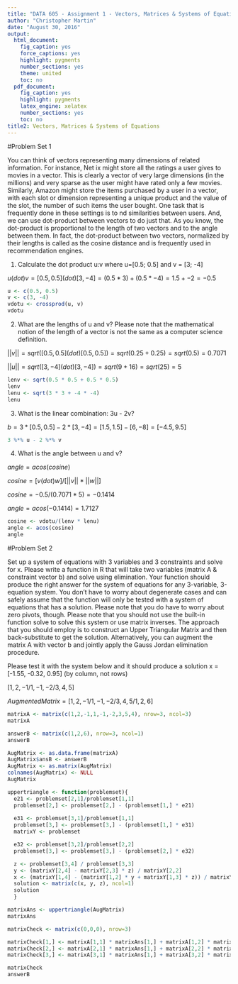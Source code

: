 ```yaml
---
title: "DATA 605 - Assignment 1 - Vectors, Matrices & Systems of Equations"
author: "Christopher Martin"
date: "August 30, 2016"
output:
  html_document:
    fig_caption: yes
    force_captions: yes
    highlight: pygments
    number_sections: yes
    theme: united
    toc: no
  pdf_document:
    fig_caption: yes
    highlight: pygments
    latex_engine: xelatex
    number_sections: yes
    toc: no
title2: Vectors, Matrices & Systems of Equations
---
```


#Problem Set 1

You  can  think  of  vectors  representing  many  dimensions  of  related  information. For instance,  Net ix  might  store  all  the  ratings  a  user  gives  to  movies  in  a  vector. This  is clearly a vector of very large dimensions (in the millions) and very sparse as the user might have rated only a few movies.  Similarly, Amazon might store the items purchased by a user in a vector, with each slot or dimension representing a unique product and the value of the slot, the number of such items the user bought.  One task that is frequently done in these settings is to  nd similarities between users.  And, we can use dot-product between vectors to do just that.  As you know, the dot-product is proportional to the length of two vectors and to the angle between them.  In fact, the dot-product between two vectors, normalized by their lengths is called as the cosine distance and is frequently used in recommendation engines.

(1)  Calculate the dot product u:v where u=[0.5; 0.5] and v = [3; -4]

$u (dot) v = [0.5, 0.5] (dot) [3, -4] = (0.5 * 3) + (0.5 * -4) = 1.5 + -2 = -0.5$

```r
u <- c(0.5, 0.5)
v <- c(3, -4)
vdotu <- crossprod(u, v)
vdotu
```


(2) What are the lengths of u and v?  Please note that the mathematical notion of the length of a vector is not the same as a computer science definition.

$||v|| = sqrt([0.5, 0.5] (dot) [0.5, 0.5]) = sqrt(0.25 + 0.25) = sqrt(0.5) = 0.7071$

$||u|| = sqrt([3, -4] (dot) [3, -4]) = sqrt(9 + 16) = sqrt(25) = 5$

```r
lenv <- sqrt(0.5 * 0.5 + 0.5 * 0.5)
lenv
lenu <- sqrt(3 * 3 + -4 * -4)
lenu
```


(3)  What is the linear combination:  3u - 2v?

$b = 3 * [0.5, 0.5] - 2 * [3, -4] = [1.5, 1.5] - [6, -8] = [-4.5, 9.5]$

```r
3 %*% u - 2 %*% v
```


(4)  What is the angle between u and v?

$angle = acos(cosine)$

$cosine = [v (dot) w] / [ ||v|| * ||w|| ]$

$cosine = -0.5 / (0.7071 * 5) = -0.1414$

$angle = acos(-0.1414) = 1.7127$

```r
cosine <- vdotu/(lenv * lenu)
angle <- acos(cosine)
angle
```




#Problem Set 2

Set up a system of equations with 3 variables and 3 constraints and solve for x.  Please write a function in R that will take two variables (matrix A & constraint vector b) and solve using elimination.  Your function should produce the right answer for the system of equations for any 3-variable, 3-equation system.  You don't have to worry about degenerate cases and can safely assume that the function will only be tested with a system of equations that has a solution. Please note that you do have to worry about zero pivots, though. Please note that you should not use the built-in function solve to solve this system or use matrix inverses.  The approach that you should employ is to construct an Upper Triangular Matrix and then back-substitute to get the solution. Alternatively, you can augment the matrix A with vector b and jointly apply the Gauss Jordan elimination procedure.



Please test it with the system below and it should produce a solution x = [-1.55, -0.32, 0.95] (by column, not rows)

$[1, 2, -1 / 1, -1, -2 / 3, 4, 5] %*% [x1, x2, x3] = [1, 2, 6]$

$Augmented Matrix = [1, 2, -1 / 1, -1, -2 / 3, 4, 5 / 1, 2, 6]$


```r
matrixA <- matrix(c(1,2,-1,1,-1,-2,3,5,4), nrow=3, ncol=3)
matrixA

answerB <- matrix(c(1,2,6), nrow=3, ncol=1)
answerB

AugMatrix <- as.data.frame(matrixA)
AugMatrix$ansB <- answerB
AugMatrix <- as.matrix(AugMatrix)
colnames(AugMatrix) <- NULL
AugMatrix

uppertriangle <- function(problemset){
  e21 <- problemset[2,1]/problemset[1,1]
  problemset[2,] <- problemset[2,] - (problemset[1,] * e21)
  
  e31 <- problemset[3,1]/problemset[1,1]
  problemset[3,] <- problemset[3,] - (problemset[1,] * e31)
  matrixY <- problemset

  e32 <- problemset[3,2]/problemset[2,2]
  problemset[3,] <- problemset[3,] - (problemset[2,] * e32)

  z <- problemset[3,4] / problemset[3,3]
  y <- (matrixY[2,4] - matrixY[2,3] * z) / matrixY[2,2]
  x <- (matrixY[1,4] - (matrixY[1,2] * y + matrixY[1,3] * z)) / matrixY[1,1]
  solution <- matrix(c(x, y, z), ncol=1)
  solution
  }

matrixAns <- uppertriangle(AugMatrix)
matrixAns

matrixCheck <- matrix(c(0,0,0), nrow=3)

matrixCheck[1,] <- matrixA[1,1] * matrixAns[1,] + matrixA[1,2] * matrixAns[2,] + matrixA[1,3] * matrixAns[3,]
matrixCheck[2,] <- matrixA[2,1] * matrixAns[1,] + matrixA[2,2] * matrixAns[2,] + matrixA[2,3] * matrixAns[3,]
matrixCheck[3,] <- matrixA[3,1] * matrixAns[1,] + matrixA[3,2] * matrixAns[2,] + matrixA[3,3] * matrixAns[3,]

matrixCheck
answerB
```
